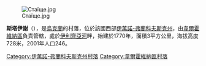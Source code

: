 [[Image:Стаїще.jpg|right]]

'''斯塔伊謝'''（{{lang-uk|Стаїще}}），是[[烏克蘭|烏克蘭]]的村落，位於該國西部[[伊萬諾-弗蘭科夫斯克州|伊萬諾-弗蘭科夫斯克州]]，由[[韋爾霍維納區|韋爾霍維納區]]負責管轄，處於[[伊利齊亞河|伊利齊亞河]]畔，始建於1770年，面積3平方公里，海拔高度728米，2001年人口246。

{{coord|48|11|10|N|24|44|0|E|scale:30000|display=title}}

{{DEFAULTSORT:Стаїще}}
[[Category:伊萬諾-弗蘭科夫斯克州村落|Category:伊萬諾-弗蘭科夫斯克州村落]]
[[Category:韋爾霍維納區村落|Category:韋爾霍維納區村落]]


{{IvanoFrankivsk-geo-stub}}